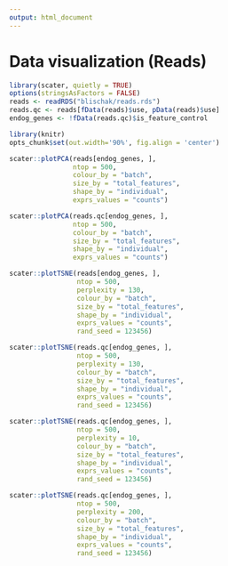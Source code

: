 ```yaml
---
output: html_document
---
```


# Data visualization (Reads)

```r
library(scater, quietly = TRUE)
options(stringsAsFactors = FALSE)
reads <- readRDS("blischak/reads.rds")
reads.qc <- reads[fData(reads)$use, pData(reads)$use]
endog_genes <- !fData(reads.qc)$is_feature_control
```

```r
library(knitr)
opts_chunk$set(out.width='90%', fig.align = 'center')
```

```r
scater::plotPCA(reads[endog_genes, ],
                ntop = 500,
                colour_by = "batch",
                size_by = "total_features",
                shape_by = "individual",
                exprs_values = "counts")
```

```r
scater::plotPCA(reads.qc[endog_genes, ],
                ntop = 500,
                colour_by = "batch",
                size_by = "total_features",
                shape_by = "individual",
                exprs_values = "counts")
```

```r
scater::plotTSNE(reads[endog_genes, ],
                 ntop = 500,
                 perplexity = 130,
                 colour_by = "batch",
                 size_by = "total_features",
                 shape_by = "individual",
                 exprs_values = "counts",
                 rand_seed = 123456)
```

```r
scater::plotTSNE(reads.qc[endog_genes, ],
                 ntop = 500,
                 perplexity = 130,
                 colour_by = "batch",
                 size_by = "total_features",
                 shape_by = "individual",
                 exprs_values = "counts",
                 rand_seed = 123456)
```

```r
scater::plotTSNE(reads.qc[endog_genes, ],
                 ntop = 500,
                 perplexity = 10,
                 colour_by = "batch",
                 size_by = "total_features",
                 shape_by = "individual",
                 exprs_values = "counts",
                 rand_seed = 123456)
```

```r
scater::plotTSNE(reads.qc[endog_genes, ],
                 ntop = 500,
                 perplexity = 200,
                 colour_by = "batch",
                 size_by = "total_features",
                 shape_by = "individual",
                 exprs_values = "counts",
                 rand_seed = 123456)
```
